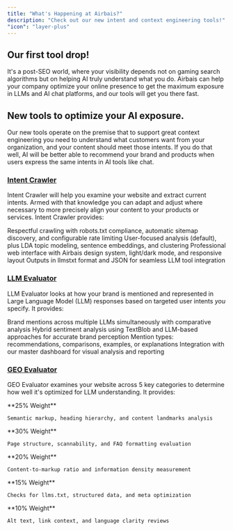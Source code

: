 ```yaml
---
title: "What's Happening at Airbais?"
description: "Check out our new intent and context engineering tools!"
"icon": "layer-plus"
---
```


## Our first tool drop!

It's a post-SEO world, where your visibility depends not on gaming search algorithms but on helping AI truly understand what you do. Airbais can help your company optimize your online presence to get the maximum exposure in LLMs and AI chat platforms, and our tools will get you there fast.

## New tools to optimize your AI exposure.

Our new tools operate on the premise that to support great context engineering you need to understand what customers want from your organization, and your content should meet those intents. If you do that well, AI will be better able to recommend your brand and products when users express the same intents in AI tools like chat.

### <a href="../intent-tools/intentcrawler">Intent Crawler</a>

Intent Crawler will help you examine your website and extract current intents. Armed with that knowledge you can adapt and adjust where necessary to more precisely align your content to your products or services. Intent Crawler provides:

<CardGroup cols={2}>
  <Card title="Intelligent Web Crawling">
    Respectful crawling with robots.txt compliance, automatic sitemap discovery, and configurable rate limiting
  </Card>
  <Card title="Advanced Intent Discovery">
    User-focused analysis (default), plus LDA topic modeling, sentence embeddings, and clustering
  </Card>
  <Card title="Modern Dashboard">
    Professional web interface with Airbais design system, light/dark mode, and responsive layout
  </Card>
  <Card title="Structured Exports">
    Outputs in llmstxt format and JSON for seamless LLM tool integration
  </Card>
</CardGroup>

### <a href="../intent-tools/llmevaluator">LLM Evaluator</a>

LLM Evaluator looks at how your brand is mentioned and represented in Large Language Model (LLM) responses based on targeted user intents _you_ specify. It provides:

<CardGroup cols={2}>
  <Card title="Multi-LLM Evaluation">
    Brand mentions across multiple LLMs simultaneously with comparative
    analysis
  </Card>
  <Card title="Sentiment Analysis">
    Hybrid sentiment analysis using TextBlob and LLM-based approaches for
    accurate brand perception
  </Card>
  <Card title="Context Detection">
    Mention types: recommendations, comparisons, examples, or
    explanations
  </Card>
  <Card title="Dashboard Integration">
    Integration with our master dashboard for visual analysis and
    reporting
  </Card>
</CardGroup>

### <a href="../intent-tools/geoevaluator">GEO Evaluator</a>

GEO Evaluator examines your website across 5 key categories to determine how well it's optimized for LLM understanding. It provides:

<CardGroup cols={2}>
  <Card title="Structural HTML">
    **25% Weight**
    
    Semantic markup, heading hierarchy, and content landmarks analysis
  </Card>
  <Card title="Content Organization">
    **30% Weight**
    
    Page structure, scannability, and FAQ formatting evaluation
  </Card>
  <Card title="Token Efficiency">
    **20% Weight**
    
    Content-to-markup ratio and information density measurement
  </Card>
  <Card title="LLM Technical">
    **15% Weight**
    
    Checks for llms.txt, structured data, and meta optimization
  </Card>
  <Card title="Accessibility">
    **10% Weight**
    
    Alt text, link context, and language clarity reviews
  </Card>
</CardGroup>